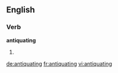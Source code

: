 ==English==

===Verb===
'''antiquating'''

# {{present participle of|antiquate}}

[[de:antiquating]]
[[fr:antiquating]]
[[vi:antiquating]]